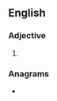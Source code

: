 ==English==

===Adjective===
{{head|en|adjective comparative form}}

# {{en-comparative of|huge}}

===Anagrams===
* {{anagrams|en|eurgh}}